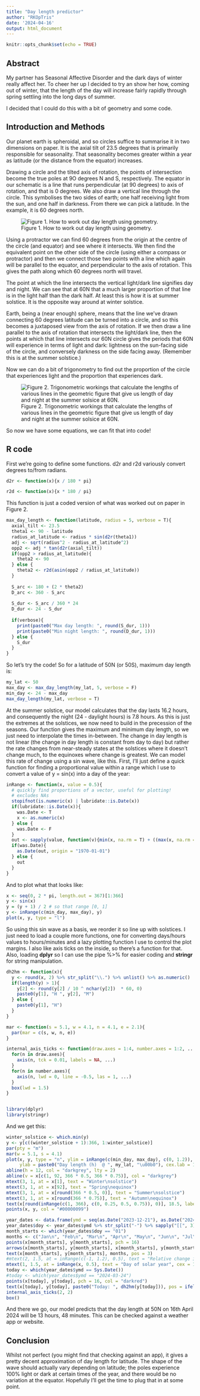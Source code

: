 ```yaml
---
title: "Day length predictor"
author: "RKOpTris"
date: '2024-04-16'
output: html_document
---
```


```r
knitr::opts_chunk$set(echo = TRUE)
```

## Abstract

My partner has Seasonal Affective Disorder and the dark days of winter really affect her. To cheer her up I decided to try an show her how, coming out of winter, that the length of the day will increase fairly rapidly through spring settling into the long days of summer.

I decided that I could do this with a bit of geometry and some code.


## Introduction and Methods

Our planet earth is spheroidal, and so circles suffice to summarise it in two dimensions on paper. It is the axial tilt of 23.5 degrees that is primarily responsible for seasonality. That seasonality becomes greater within a year as latitude (or the distance from the equator) increases.

Drawing a circle and the tilted axis of rotation, the points of intersection become the true poles at 9O degrees N and S, respectively. The equator in our schematic is a line that runs perpendicular (at 90 degrees) to axis of rotation, and that is 0 degrees. We also draw a vertical line through the circle. This symbolises the two sides of earth; one half receiving light from the sun, and one half in darkness. From there we can pick a latitude. In the example, it is 60 degrees north.

![Figure 1. How to work out day length using geometry.](geometry.png)

Using a protractor we can find 60 degrees from the origin at the centre of the circle (and equator) and see where it intersects. We then find the equivalent point on the other side of the circle (using either a compass or protractor) and then we connect those two points with a line which again will be parallel to the equator, and perpendicular to the axis of rotation. This gives the path along which 60 degrees north will travel. 

The point at which the line intersects the vertical light/dark line signifies day and night. We can see that at 60N that a much larger proportion of that line is in the light half than the dark half. At least this is how it is at summer solstice. It is the opposite way around at winter solstice.

Earth, being a (near enough) sphere, means that the line we've drawn connecting 60 degrees latitude can be turned into a circle, and so this becomes a juxtaposed view from the axis of rotation. If we then draw a line parallel to the axis of rotation that intersects the light/dark line, then the points at which that line intersects our 60N circle gives the periods that 60N will experience in terms of light and dark: lightness on the sun-facing side of the circle, and conversely darkness on the side facing away. (Remember this is at the summer solstice.)

Now we can do a bit of trigonometry to find out the proportion of the circle that experiences light and the proportion that experiences dark.

![Figure 2. Trigonometric workings that calculate the lengths of various lines in the geometric figure that give us length of day and night at the summer solsice at 60N.](workings.png)

So now we have some equations, we can fit that into code!

## R code

First we're going to define some functions. d2r and r2d variously convert degrees to/from radians.

```r
d2r <- function(x){x / 180 * pi}

r2d <- function(x){x * 180 / pi}
```

This function is just a coded version of what was worked out on paper in Figure 2.

```r
max_day_length <- function(latitude, radius = 5, verbose = T){
  axial_tilt <- 23.5
  theta1 <- 90 - latitude
  radius_at_latitude <- radius * sin(d2r(theta1))
  adj <- sqrt(radius^2 - radius_at_latitude^2)
  opp2 <- adj * tan(d2r(axial_tilt))
  if(opp2 > radius_at_latitude){
    theta2 <- 90
  } else {
    theta2 <- r2d(asin(opp2 / radius_at_latitude))
  }
  
  S_arc <- 180 + (2 * theta2)
  D_arc <- 360 - S_arc
  
  S_dur <- S_arc / 360 * 24
  D_dur <- 24 - S_dur
  
  if(verbose){
    print(paste0("Max day length: ", round(S_dur, 1)))
    print(paste0("Min night length: ", round(D_dur, 1)))
  } else {
    S_dur
  }
}
```

So let's try the code! So for a latitude of 50N (or 50S), maximum day length is:

```r
my_lat <- 50
max_day <- max_day_length(my_lat, 5, verbose = F)
min_day <- 24 - max_day
max_day_length(my_lat, verbose = T)
```

At the summer solstice, our model calculates that the day lasts 16.2 hours, and consequently the night (24 - daylight hours) is 7.8 hours. As this is just the extremes at the solstices, we now need to build in the precession of the seasons. Our function gives the maximum and minimum day length, so we just need to interpolate the times in-between. The change in day length is not linear (the change in day length is constant from day to day) but rather the rate changes from near-steady states at the solstices where it doesn't change much, to the equinoxes where change is greatest. We can model this rate of change using a sin wave, like this. First, I'll just define a quick function for finding a proportional value within a range which I use to convert a value of y = sin(x) into a day of the year:

```r
inRange <- function(x, value = 0.5){
  # quickly find proportions of a vector, useful for plotting!
  # excludes NAs
  stopifnot(is.numeric(x) | lubridate::is.Date(x))
  if(lubridate::is.Date(x)){
    was.Date <- T
    x <- as.numeric(x)
  } else {
    was.Date <- F
  }
  out <- sapply(value, function(v){min(x, na.rm = T) + ((max(x, na.rm = T) - min(x, na.rm = T)) * v)})
  if(was.Date){
    as.Date(out, origin = "1970-01-01")
  } else {
    out
  }
}
```

And to plot what that looks like:

```r
x <- seq(0, 2 * pi, length.out = 367)[1:366]
y <- sin(x)
y = (y + 1) / 2 # so that range [0, 1]
y <- inRange(c(min_day, max_day), y)
plot(x, y, type = "l")
```

So using this sin wave as a basis, we reorder it so line up with solstices. I just need to load a couple more functions, one for converting days/hours values to hours/minutes and a lazy plotting function I use to control the plot margins. I also like axis ticks on the inside, so there's a function for that. Also, loading <b>dplyr</b> so I can use the pipe %>% for easier coding and <b>stringr</b> for string manipulation.

```r
dh2hm <- function(x){
  y <- round(x, 2) %>% str_split("\\.") %>% unlist() %>% as.numeric()
  if(length(y) > 1){
    y[2] <- round(y[2] / 10 ^ nchar(y[2])  * 60, 0)
    paste0(y[1], "H ", y[2], "M")
  } else {
    paste0(y[1], "H")
  }
}

mar <- function(s = 5.1, w = 4.1, n = 4.1, e = 2.1){
  par(mar = c(s, w, n, e))
}

internal_axis_ticks <- function(draw.axes = 1:4, number.axes = 1:2, ...){
  for(n in draw.axes){
    axis(n, tck = 0.01, labels = NA, ...)
  }
  for(n in number.axes){
    axis(n, lwd = 0, line = -0.5, las = 1, ...)
  }
  box(lwd = 1.5)
}


library(dplyr)
library(stringr)
```

And we get this:

```r
winter_solstice <- which.min(y)
y <- y[c((winter_solstice + 1):366, 1:winter_solstice)]
par(pty = "m")
mar(w = 5.1, s = 4.1)
plot(x, y, type = "n", ylim = inRange(c(min_day, max_day), c(0, 1.2)), las = 1, axes = F, xlab = "", 
     ylab = paste0("Day length (h)  @ ", my_lat, "\u00b0"), cex.lab = 1.5)
abline(h = 12, col = "darkgrey", lty = 2)
abline(v = x[c(1, 92, 366 * 0.5, 366 * 0.75)], col = "darkgrey")
mtext(3, 1, at = x[1], text = "Winter\nsolstice")
mtext(3, 1, at = x[92], text = "Spring\nequinox")
mtext(3, 1, at = x[round(366 * 0.5, 0)], text = "Summer\nsolstice")
mtext(3, 1, at = x[round(366 * 0.75)], text = "Autumn\nequinox")
text(x[round(inRange(c(1, 366), c(0, 0.25, 0.5, 0.75)), 0)], 18.5, labels = sapply(y[round(inRange(c(1, 366), c(0, 0.25, 0.5, 0.75)), 0)], dh2hm), col = "darkred")
points(x, y, col = "#00000099")

year_dates <- data.frame(ymd = seq(as.Date("2023-12-21"), as.Date("2024-12-20"), by = 1))
year_dates$doy <- year_dates$ymd %>% str_split("-") %>% sapply("[[", 3)
month_starts <- which(year_dates$doy == "01")
months <- c("Jan\n", "Feb\n", "Mar\n", "Apr\n", "May\n", "Jun\n", "Jul\n", "Aug\n", "Sep\n", "Oct\n", "Nov\n", "Dec\n")
points(x[month_starts], y[month_starts], pch = 16)
arrows(x[month_starts], y[month_starts], x[month_starts], y[month_starts] + 0.5, length = 0)
text(x[month_starts], y[month_starts], months, pos = 3)
#mtext(2, 1.5, at = inRange(c(-1, 1.2), 0.5), text = "Relative change in day length", cex = 1.5)
mtext(1, 1.5, at = inRange(x, 0.5), text = "Day of solar year", cex = 1.5)
today <- which(year_dates$ymd == Sys.Date())
#today <- which(year_dates$ymd == "2024-03-24")
points(x[today], y[today], pch = 16, col = "darkred")
text(x[today], y[today], paste0("Today: ", dh2hm(y[today])), pos = ifelse(today > 366/2, 2, 4), col = "darkred")
internal_axis_ticks(2, 2)
box()
```

And there we go, our model predicts that the day length at 50N on 16th April 2024 will be 13 hours, 48 minutes. This can be checked against a weather app or website.

## Conclusion

Whilst not perfect (you might find that checking against an app), it gives a pretty decent approximation of day length for latitude. The shape of the wave should actually vary depending on latitude; the poles experience 100% light or dark at certain times of the year, and there would be no variation at the equator. Hopefully I'll get the time to plug that in at some point.
